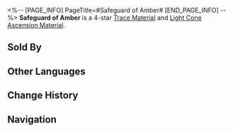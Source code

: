 <%-- [PAGE_INFO]
PageTitle=#Safeguard of Amber#
[END_PAGE_INFO] --%>
{{Item Infobox
|title       = Safeguard of Amber
|id          = 110143
|image       = Item Safeguard of Amber.png
|type        = 
|invCategory = Upgrade Materials
|rarity      = 4
|effect      = An unusual shield embedded with ambers mined from beyond the skies. Used to level up Traces significantly for {{Color|h|Preservation}} characters.
|description = This shield is a witness to that war.
|source1     = Calyx (Supply Zone)
|source2     = Calyx (Supply Zone)
|source3     = [[Omni-Synthesizer]] &mdash; Material Synthesis
|source4     = [[Omni-Synthesizer]] &mdash; Material Exchange
}}
{{Description|1=''"Do not cross the line."''}}
'''Safeguard of Amber''' is a 4-star [[Trace Material]] and [[Light Cone Ascension Material]].

==Sold By==
{{Shop Availability}}

==Other Languages==
{{Other Languages
|en   = Safeguard of Amber
|zhs  = 琥珀的坚守
|zht  = 琥珀的堅守
|ja   = 琥珀の堅守
|ko   = 앰버의 수호
|es   = Custodia de ámbar
|fr   = Protection d'ambre
|ru   = Страж янтаря
|th   = Safeguard of Amber
|vi   = Hổ Phách Kiên Cố
|de   = Schutz des Bernsteins
|id   = Safeguard of Amber
|pt   = Proteção de Âmbar
}}

==Change History==
{{Change History|2.0}}

==Navigation==
{{Upgrade Material Navbox}}